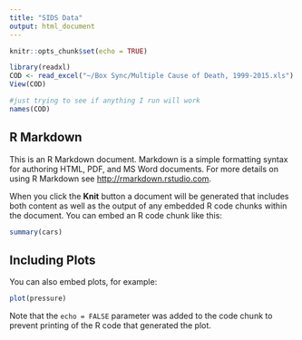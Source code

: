 ```yaml
---
title: "SIDS Data"
output: html_document
---
```


```r
knitr::opts_chunk$set(echo = TRUE)

library(readxl)
COD <- read_excel("~/Box Sync/Multiple Cause of Death, 1999-2015.xls")
View(COD)

#just trying to see if anything I run will work
names(COD)


```

## R Markdown

This is an R Markdown document. Markdown is a simple formatting syntax for authoring HTML, PDF, and MS Word documents. For more details on using R Markdown see <http://rmarkdown.rstudio.com>.

When you click the **Knit** button a document will be generated that includes both content as well as the output of any embedded R code chunks within the document. You can embed an R code chunk like this:

```r
summary(cars)
```

## Including Plots

You can also embed plots, for example:

```r
plot(pressure)
```

Note that the `echo = FALSE` parameter was added to the code chunk to prevent printing of the R code that generated the plot.
